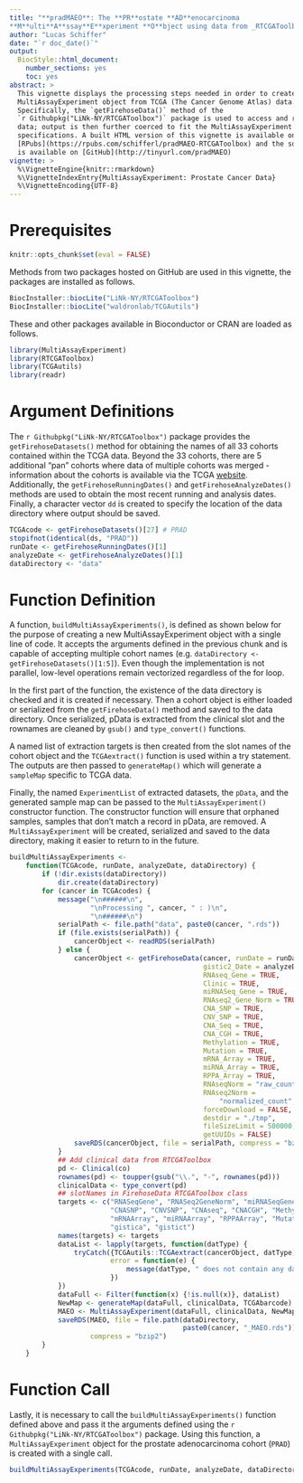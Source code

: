 ```yaml
---
title: "**pradMAEO**: The **PR**ostate **AD**enocarcinoma
**M**ulti**A**ssay**E**xperiment **O**bject using data from _RTCGAToolbox_"
author: "Lucas Schiffer"
date: "`r doc_date()`"
output:
  BiocStyle::html_document:
    number_sections: yes
    toc: yes
abstract: >
  This vignette displays the processing steps needed in order to create a
  MultiAssayExperiment object from TCGA (The Cancer Genome Atlas) data.
  Specifically, the `getFirehoseData()` method of the
  `r Githubpkg("LiNk-NY/RTCGAToolbox")` package is used to access and read in
  data; output is then further coerced to fit the MultiAssayExperiment object
  specifications. A built HTML version of this vignette is available on
  [RPubs](https://rpubs.com/schifferl/pradMAEO-RTCGAToolbox) and the source
  is available on [GitHub](http://tinyurl.com/pradMAEO)
vignette: >
  %\VignetteEngine{knitr::rmarkdown}
  %\VignetteIndexEntry{MultiAssayExperiment: Prostate Cancer Data}
  %\VignetteEncoding{UTF-8}
---
```


# Prerequisites

```r
knitr::opts_chunk$set(eval = FALSE)
```

Methods from two packages hosted on GitHub are used in this vignette, the
packages are installed as follows.

```r
BiocInstaller::biocLite("LiNk-NY/RTCGAToolbox")
BiocInstaller::biocLite("waldronlab/TCGAutils")
```

These and other packages available in Bioconductor or CRAN are loaded as
follows.

```r
library(MultiAssayExperiment)
library(RTCGAToolbox)
library(TCGAutils)
library(readr)
```

# Argument Definitions

The `r Githubpkg("LiNk-NY/RTCGAToolbox")` package provides the
`getFirehoseDatasets()` method for obtaining the names of all 33 cohorts
contained within the TCGA data. Beyond the 33 cohorts, there are 5 additional
"pan" cohorts where data of multiple cohorts was merged - information about the
cohorts is available via the TCGA
[website](http://cancergenome.nih.gov/cancersselected). Additionally, the
`getFirehoseRunningDates()` and `getFirehoseAnalyzeDates()` methods are used
to obtain the most recent running and analysis dates. Finally, a character
vector `dd` is created to specify the location of the data directory where
output should be saved.

```r
TCGAcode <- getFirehoseDatasets()[27] # PRAD
stopifnot(identical(ds, "PRAD"))
runDate <- getFirehoseRunningDates()[1]
analyzeDate <- getFirehoseAnalyzeDates()[1]
dataDirectory <- "data"
```

# Function Definition

A function, `buildMultiAssayExperiments()`, is defined as shown below for the
purpose of creating a new MultiAssayExperiment object with a single line of
code. It accepts the arguments defined in the previous chunk and is capable of
accepting multiple cohort names
(e.g. `dataDirectory <- getFirehoseDatasets()[1:5]`). Even though the
implementation is not parallel, low-level operations remain vectorized
regardless of the for loop. 

In the first part of the function, the existence of the data directory is
checked and it is created if necessary. Then a cohort object is either loaded
or serialized from the `getFirehoseData()` method and saved to the data
directory. Once serialized, pData is extracted from the clinical slot and the
rownames are cleaned by `gsub()` and `type_convert()` functions. 

A named list of extraction targets is then created from the slot names of the
cohort object and the `TCGAextract()` function is used within a try statement.
The outputs are then passed to `generateMap()` which will generate a `sampleMap`
specific to TCGA data.

Finally, the named `ExperimentList` of extracted datasets, the `pData`, and
the generated sample map can be passed to the `MultiAssayExperiment()`
constructor function. The constructor function will ensure that orphaned
samples, samples that don't match a record in pData, are removed.
A `MultiAssayExperiment` will be created, serialized and saved to the data
directory, making it easier to return to in the future.

```r
buildMultiAssayExperiments <-
    function(TCGAcode, runDate, analyzeDate, dataDirectory) {
        if (!dir.exists(dataDirectory))
            dir.create(dataDirectory)
        for (cancer in TCGAcodes) {
            message("\n######\n",
                    "\nProcessing ", cancer, " : )\n",
                    "\n######\n")
            serialPath <- file.path("data", paste0(cancer, ".rds"))
            if (file.exists(serialPath)) {
                cancerObject <- readRDS(serialPath)
            } else {
                cancerObject <- getFirehoseData(cancer, runDate = runDate,
                                                gistic2_Date = analyzeDate,
                                                RNAseq_Gene = TRUE,
                                                Clinic = TRUE,
                                                miRNASeq_Gene = TRUE,
                                                RNAseq2_Gene_Norm = TRUE,
                                                CNA_SNP = TRUE,
                                                CNV_SNP = TRUE,
                                                CNA_Seq = TRUE,
                                                CNA_CGH = TRUE,
                                                Methylation = TRUE,
                                                Mutation = TRUE,
                                                mRNA_Array = TRUE,
                                                miRNA_Array = TRUE,
                                                RPPA_Array = TRUE,
                                                RNAseqNorm = "raw_counts",
                                                RNAseq2Norm =
                                                    "normalized_count",
                                                forceDownload = FALSE,
                                                destdir = "./tmp",
                                                fileSizeLimit = 500000,
                                                getUUIDs = FALSE)
                saveRDS(cancerObject, file = serialPath, compress = "bzip2")
            }
            ## Add clinical data from RTCGAToolbox
            pd <- Clinical(co)
            rownames(pd) <- toupper(gsub("\\.", "-", rownames(pd)))
            clinicalData <- type_convert(pd)
            ## slotNames in FirehoseData RTCGAToolbox class
            targets <- c("RNASeqGene", "RNASeq2GeneNorm", "miRNASeqGene",
                         "CNASNP", "CNVSNP", "CNAseq", "CNACGH", "Methylation",
                         "mRNAArray", "miRNAArray", "RPPAArray", "Mutations",
                         "gistica", "gistict")
            names(targets) <- targets
            dataList <- lapply(targets, function(datType) {
                tryCatch({TCGAutils::TCGAextract(cancerObject, datType)},
                         error = function(e) {
                             message(datType, " does not contain any data!")
                         })
            })
            dataFull <- Filter(function(x) {!is.null(x)}, dataList)
            NewMap <- generateMap(dataFull, clinicalData, TCGAbarcode)
            MAEO <- MultiAssayExperiment(dataFull, clinicalData, NewMap)
            saveRDS(MAEO, file = file.path(dataDirectory,
                                           paste0(cancer, "_MAEO.rds")),
                    compress = "bzip2")
        }
    }
```

# Function Call

Lastly, it is necessary to call the `buildMultiAssayExperiments()` function
defined above and pass it the arguments defined using the
`r Githubpkg("LiNk-NY/RTCGAToolbox")` package. Using this function, a
`MultiAssayExperiment` object for the prostate
adenocarcinoma cohort (`PRAD`) is created with a single call.

```r
buildMultiAssayExperiments(TCGAcode, runDate, analyzeDate, dataDirectory)
```
